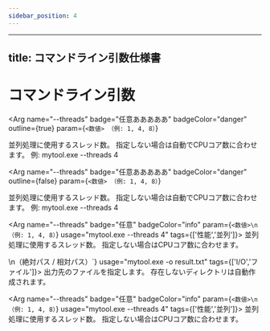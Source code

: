 ```yaml
---
sidebar_position: 4
---
```

---
title: コマンドライン引数仕様書
---


# コマンドライン引数
<Arg
  name="--threads"
  badge="任意あああああ"
  badgeColor="danger"
  outline={true}
  param={`<数値>
（例: 1, 4, 8）`}
>
  並列処理に使用するスレッド数。
  指定しない場合は自動でCPUコア数に合わせます。
  例: mytool.exe --threads 4
</Arg>

<Arg
  name="--threads"
  badge="任意あああああ"
  badgeColor="danger"
  outline={false}
  param={`<数値>
（例: 1, 4, 8）`}
>
  並列処理に使用するスレッド数。
  指定しない場合は自動でCPUコア数に合わせます。
  例: mytool.exe --threads 4
</Arg>

  <Arg name="--threads" badge="任意" badgeColor="info"
       param={`<数値>\n（例: 1, 4, 8）`}
       usage="mytool.exe --threads 4"
       tags={['性能','並列']}>
    並列処理に使用するスレッド数。
    指定しない場合はCPUコア数に合わせます。
  </Arg>
  
<div className="arg-grid">
  <Arg name="-o, --output" badge="必須" badgeColor="success"
       param={`<ファイル名>\n（絶対パス / 相対パス）`}
       usage="mytool.exe -o result.txt"
       tags={['I/O','ファイル']}>
    出力先のファイルを指定します。
    存在しないディレクトリは自動作成されます。
  </Arg>

  <Arg name="--threads" badge="任意" badgeColor="info"
       param={`<数値>\n（例: 1, 4, 8）`}
       usage="mytool.exe --threads 4"
       tags={['性能','並列']}>
    並列処理に使用するスレッド数。
    指定しない場合はCPUコア数に合わせます。
  </Arg>

  <!-- 以降どんどん追加しても自動できれいに並ぶ -->
</div>

<Arg badge="必須"   badgeType="success" />
<Arg badge="任意"   badgeType="info" />
<Arg badge="実験的" badgeType="warning" />
<Arg badge="非推奨" badgeType="danger" />
<Arg badge="注意"   badgeType="primary badge--outline" />
